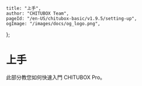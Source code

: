 	title: "上手",
	author: "CHITUBOX Team",
	pageId: "/en-US/chitubox-basic/v1.9.5/setting-up",
	ogImage: "/images/docs/og_logo.png",
};

# 上手

此部分教您如何快速入門 CHITUBOX Pro。

